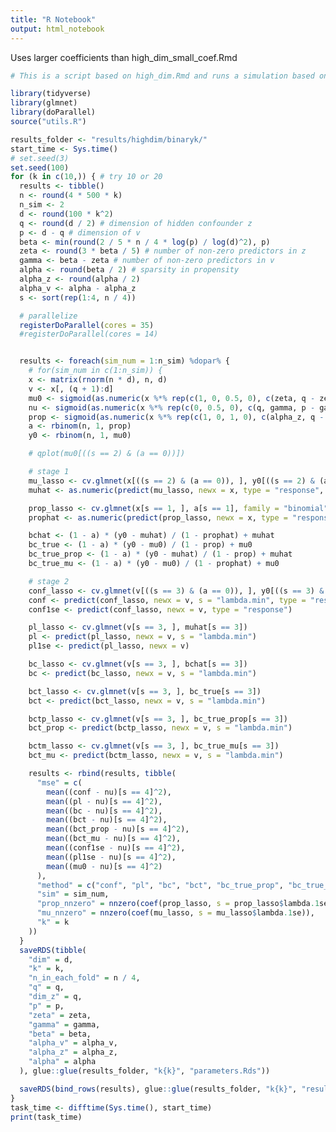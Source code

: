 ```yaml
---
title: "R Notebook"
output: html_notebook
---
```


Uses larger coefficients than high_dim_small_coef.Rmd 
```r
# This is a script based on high_dim.Rmd and runs a simulation based on Edward's setup.

library(tidyverse)
library(glmnet)
library(doParallel)
source("utils.R")

results_folder <- "results/highdim/binaryk/"
start_time <- Sys.time()
# set.seed(3)
set.seed(100)
for (k in c(10,)) { # try 10 or 20
  results <- tibble()
  n <- round(4 * 500 * k)
  n_sim <- 2
  d <- round(100 * k^2)
  q <- round(d / 2) # dimension of hidden confounder z
  p <- d - q # dimension of v
  beta <- min(round(2 / 5 * n / 4 * log(p) / log(d)^2), p)
  zeta <- round(3 * beta / 5) # number of non-zero predictors in z
  gamma <- beta - zeta # number of non-zero predictors in v
  alpha <- round(beta / 2) # sparsity in propensity
  alpha_z <- round(alpha / 2)
  alpha_v <- alpha - alpha_z
  s <- sort(rep(1:4, n / 4))

  # parallelize
  registerDoParallel(cores = 35)
  #registerDoParallel(cores = 14)


  results <- foreach(sim_num = 1:n_sim) %dopar% {
    # for(sim_num in c(1:n_sim)) {
    x <- matrix(rnorm(n * d), n, d)
    v <- x[, (q + 1):d]
    mu0 <- sigmoid(as.numeric(x %*% rep(c(1, 0, 0.5, 0), c(zeta, q - zeta, gamma, p - gamma))))
    nu <- sigmoid(as.numeric(x %*% rep(c(0, 0.5, 0), c(q, gamma, p - gamma))))
    prop <- sigmoid(as.numeric(x %*% rep(c(1, 0, 1, 0), c(alpha_z, q - alpha_z, alpha_v, p - alpha_v))) / sqrt(2 * alpha))
    a <- rbinom(n, 1, prop)
    y0 <- rbinom(n, 1, mu0)

    # qplot(mu0[((s == 2) & (a == 0))])

    # stage 1
    mu_lasso <- cv.glmnet(x[((s == 2) & (a == 0)), ], y0[((s == 2) & (a == 0))], family = "binomial")
    muhat <- as.numeric(predict(mu_lasso, newx = x, type = "response", s = "lambda.min"))

    prop_lasso <- cv.glmnet(x[s == 1, ], a[s == 1], family = "binomial")
    prophat <- as.numeric(predict(prop_lasso, newx = x, type = "response", s = "lambda.min"))

    bchat <- (1 - a) * (y0 - muhat) / (1 - prophat) + muhat
    bc_true <- (1 - a) * (y0 - mu0) / (1 - prop) + mu0
    bc_true_prop <- (1 - a) * (y0 - muhat) / (1 - prop) + muhat
    bc_true_mu <- (1 - a) * (y0 - mu0) / (1 - prophat) + mu0

    # stage 2
    conf_lasso <- cv.glmnet(v[((s == 3) & (a == 0)), ], y0[((s == 3) & (a == 0))], family = "binomial")
    conf <- predict(conf_lasso, newx = v, s = "lambda.min", type = "response")
    conf1se <- predict(conf_lasso, newx = v, type = "response")

    pl_lasso <- cv.glmnet(v[s == 3, ], muhat[s == 3])
    pl <- predict(pl_lasso, newx = v, s = "lambda.min")
    pl1se <- predict(pl_lasso, newx = v)

    bc_lasso <- cv.glmnet(v[s == 3, ], bchat[s == 3])
    bc <- predict(bc_lasso, newx = v, s = "lambda.min")

    bct_lasso <- cv.glmnet(v[s == 3, ], bc_true[s == 3])
    bct <- predict(bct_lasso, newx = v, s = "lambda.min")

    bctp_lasso <- cv.glmnet(v[s == 3, ], bc_true_prop[s == 3])
    bct_prop <- predict(bctp_lasso, newx = v, s = "lambda.min")

    bctm_lasso <- cv.glmnet(v[s == 3, ], bc_true_mu[s == 3])
    bct_mu <- predict(bctm_lasso, newx = v, s = "lambda.min")

    results <- rbind(results, tibble(
      "mse" = c(
        mean((conf - nu)[s == 4]^2),
        mean((pl - nu)[s == 4]^2),
        mean((bc - nu)[s == 4]^2),
        mean((bct - nu)[s == 4]^2),
        mean((bct_prop - nu)[s == 4]^2),
        mean((bct_mu - nu)[s == 4]^2),
        mean((conf1se - nu)[s == 4]^2),
        mean((pl1se - nu)[s == 4]^2),
        mean((mu0 - nu)[s == 4]^2)
      ),
      "method" = c("conf", "pl", "bc", "bct", "bc_true_prop", "bc_true_mu", "conf1se", "pl1se", "regression_diff"),
      "sim" = sim_num,
      "prop_nnzero" = nnzero(coef(prop_lasso, s = prop_lasso$lambda.1se)),
      "mu_nnzero" = nnzero(coef(mu_lasso, s = mu_lasso$lambda.1se)),
      "k" = k
    ))
  }
  saveRDS(tibble(
    "dim" = d,
    "k" = k,
    "n_in_each_fold" = n / 4,
    "q" = q,
    "dim_z" = q,
    "p" = p,
    "zeta" = zeta,
    "gamma" = gamma,
    "beta" = beta,
    "alpha_v" = alpha_v,
    "alpha_z" = alpha_z,
    "alpha" = alpha
  ), glue::glue(results_folder, "k{k}", "parameters.Rds"))

  saveRDS(bind_rows(results), glue::glue(results_folder, "k{k}", "results.Rds"))
}
task_time <- difftime(Sys.time(), start_time)
print(task_time)
```
